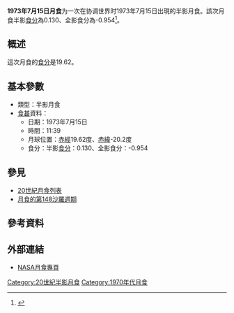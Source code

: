 {{Notability|time=2022-05-10T08:33:48+00:00}}
{{Infobox lunar eclipse
| date        = 1973年7月15日
| time        = 11:39
| nature     = 半影月食
| saros       = 148
| gamma           = 1.518
| magnitude      = 半影食分：0.130<br/>全影食分：-0.954
| par_duration   = 
| tot_duration    = 
| chart               = Lunar eclipse chart close-1973Jul15.png
}}
'''1973年7月15日月食'''为一次在协调世界时1973年7月15日出現的半影月食。該次月食半影[[食分|食分]]為0.130、全影食分為-0.954<ref name="nasa_catalog_list">{{cite web|url=http://eclipse.gsfc.nasa.gov/LEcat/LE1901-2000.html|title=Lunar Eclipses: 1901 to 2000|language=en|publisher=[[NASA|NASA]]|archiveurl=https://web.archive.org/web/20080331031357/http://eclipse.gsfc.nasa.gov/LEcat/LE1901-2000.html|archivedate=2008-03-31|deadurl=yes|accessdate=2016-09-10}}</ref>。

== 概述 ==
這次月食的[[食分|食分]]是19.62。

== 基本參數 ==
{{NoteUTC}}
* 類型：半影月食
*[[食甚|食甚]]資料：
** 日期：1973年7月15日
** 時間：11:39
** 月球位置：[[赤經|赤經]]19.62度、[[赤緯|赤緯]]-20.2度
** 食分：半影[[食分|食分]]：0.130、全影食分：-0.954


== 參見 ==
{{portal box|天文學}}
* [[20世紀月食列表|20世紀月食列表]]
* [[月食的第148沙羅週期|月食的第148沙羅週期]]

== 參考資料 ==
{{reflist}}

== 外部連結 ==
* [http://eclipse.gsfc.nasa.gov/lunar.html NASA月食專頁]{{Wayback|url=http://eclipse.gsfc.nasa.gov/lunar.html |date=20181231235927 }}{{en icon}}
{{Lunar-eclipse-stub}}
{{月食}}

[[Category:20世紀半影月食|Category:20世紀半影月食]]
[[Category:1970年代月食|Category:1970年代月食]]